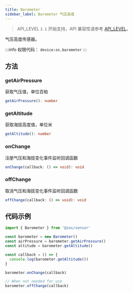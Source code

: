 ```yaml
---
title: Barometer
sidebar_label: Barometer 气压高度
---
```


> API_LEVEL `2.1` 开始支持，API 兼容性请参考 [API_LEVEL](../../../../guides/framework/device/compatibility.md)。

气压高度传感器。

:::info
权限代码： `device:os.barometer`
:::

## 方法

### getAirPressure

获取气压值，单位百帕

```ts
getAirPressure(): number
```

### getAltitude

获取海拔高度值，单位米

```ts
getAltitude(): number
```

### onChange

注册气压和海拔变化事件监听回调函数

```ts
onChange(callback: () => void): void
```

### offChange

取消气压和海拔变化事件监听回调函数

```ts
offChange(callback: () => void): void
```

## 代码示例

```js
import { Barometer } from '@zos/sensor'

const barometer = new Barometer()
const airPressure = barometer.getAirPressure()
const altitude = barometer.getAltitude()

const callback = () => {
  console.log(barometer.getAltitude())
}

barometer.onChange(callback)

// When not needed for use
barometer.offChange(callback)
```
